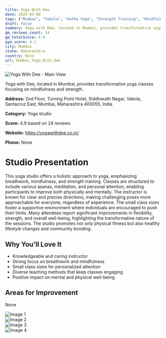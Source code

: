 ```yaml
---
title: Yoga With Dee
date: 2025-03-08
tags: ["Mumbai", "Vakola", "Hatha Yoga", "Strength Training", "Mindfulness", "supportive atmosphere", "small class size", "Mumbai"]  
draft: false
summary: Yoga with Dee, located in Mumbai, provides transformative yoga classes focusing on mindfulness and strength.
gm_reviews_count: 24
gm_totalScore: 4.9
gym_score: 4.1
city: Mumbai
state: Maharashtra
country: None
url: Mumbai_Yoga_With_Dee
---
```


<div className="aspect-[16/9] relative my-8">
  <img 
    src="https://lh3.googleusercontent.com/p/AF1QipMkObzKhi9d2oUelE0Hjhi5AaEb3s8QTey-cSbt=w1920-h1080-k-no"
    alt="Yoga With Dee - Main View"
    className="object-cover absolute inset-0 w-full h-full rounded-lg"
  />
</div>

Yoga with Dee, located in Mumbai, provides transformative yoga classes focusing on mindfulness and strength.

**Address:** 2nd Floor, Turning Point Hotel, Siddharath Nagar, Vakola, Santacruz East, Mumbai, Maharashtra 400055, India

**Category:** Yoga studio

**Score:** 4.9 based on 24 reviews

**Website:** https://yogawithdee.co.in/

**Phone:** None

# Studio Presentation

This yoga studio offers a holistic approach to yoga, emphasizing breathwork, mindfulness, and strength training. Classes are structured to include various asanas, meditation, and personal attention, enabling participants to improve both physically and mentally. The instructor is known for clear and precise directions, making challenging poses more approachable for everyone, regardless of experience. The small class sizes foster a supportive environment where individuals are encouraged to push their limits. Many attendees report significant improvements in flexibility, strength, and overall well-being, highlighting the transformative nature of the sessions. The studio promotes not only physical fitness but also healthy lifestyle changes and community bonding.

## Why You'll Love It

- Knowledgeable and caring instructor
- Strong focus on breathwork and mindfulness
- Small class sizes for personalized attention
- Diverse teaching methods that keep classes engaging
- Positive impact on mental and physical well-being

## Areas for Improvement

None

<div className="grid grid-cols-1 xl:grid-cols-2 gap-4 my-8">
<div className="aspect-[4/3] relative"><img src="https://lh5.googleusercontent.com/p/AF1QipOVb0kyCCoKvLDplj5Y30n6N2KrKjhnfQFqNiBe=w1920-h1080-k-no" alt="Image 1" className="object-cover absolute inset-0 w-full h-full rounded-lg" /></div>
<div className="aspect-[4/3] relative"><img src="https://lh5.googleusercontent.com/p/AF1QipMU6EGF5asibzHcBXSCJ6aCdWp-HSQIkS78NKEs=w1920-h1080-k-no" alt="Image 2" className="object-cover absolute inset-0 w-full h-full rounded-lg" /></div>
<div className="aspect-[4/3] relative"><img src="https://lh5.googleusercontent.com/p/AF1QipPhdQ59IswJcA7lWAHvavk9znwC7dO70206buGU=w1920-h1080-k-no" alt="Image 3" className="object-cover absolute inset-0 w-full h-full rounded-lg" /></div>
<div className="aspect-[4/3] relative"><img src="https://lh5.googleusercontent.com/p/AF1QipPEy8y8N1d3IBz1NUA77rfODSNcrCsbyQ1N1DFS=w1920-h1080-k-no" alt="Image 4" className="object-cover absolute inset-0 w-full h-full rounded-lg" /></div>
</div>